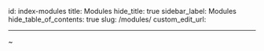 id: index-modules
title: Modules
hide_title: true
sidebar_label: Modules
hide_table_of_contents: true
slug: /modules/
custom_edit_url:

---

~
